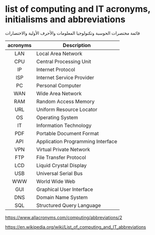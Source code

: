 # list of computing and IT acronyms, initialisms and abbreviations

قائمة مختصرات الحوسبة وتكنولوجيا المعلومات والأحرف الأولية والاختصارات

| **acronyms** | **Description** |
| :----: | ---- |
| LAN  | Local Area Network   |
| CPU  | Central Processing Unit   |
| IP   | Internet Protocol   |
| ISP  | Internet Service Provider   |
| PC   | Personal Computer   |
| WAN   | Wide Area Network |
| RAM   | Random Access Memory|
| URL   | Uniform Resource Locator |
| OS   | Operating System |
| IT   | Information Technology |
| PDF   | Portable Document Format|
| API   | Application Programming Interface   |
| VPN   | Virtual Private Network |
| FTP   | File Transfer Protocol |
| LCD   | Liquid Crystal Display |
| USB   | Universal Serial Bus |
| WWW   | World Wide Web   |
| GUI   | Graphical User Interface   |
| DNS   | Domain Name System   |
| SQL   | Structured Query Language   |

https://www.allacronyms.com/computing/abbreviations/2

https://en.wikipedia.org/wiki/List_of_computing_and_IT_abbreviations